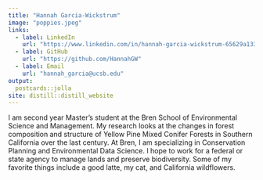 ```yaml
---
title: "Hannah Garcia-Wickstrum"
image: "poppies.jpeg"
links:
  - label: LinkedIn
    url: "https://www.linkedin.com/in/hannah-garcia-wickstrum-65629a133/"
  - label: GitHub
    url: "https://github.com/HannahGW"
  - label: Email
    url: "hannah_garcia@ucsb.edu"
output:
  postcards::jolla
site: distill::distill_website
---
```

 
I am second year Master's student at the Bren School of Environmental Science and Management. My research looks at the changes in forest composition and structure of Yellow Pine Mixed Conifer Forests in Southern California over the last century. At Bren, I am specializing in Conservation Planning and Environmental Data Science. I hope to work for a federal or state agency to manage lands and preserve biodiversity. Some of my favorite things include a good latte, my cat, and California wildflowers. 
